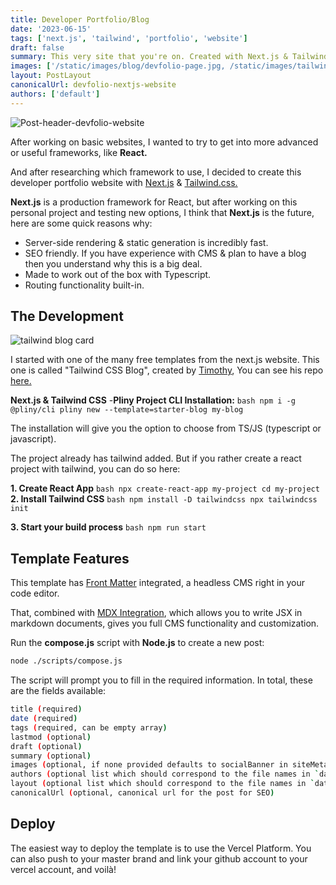 ```yaml
---
title: Developer Portfolio/Blog
date: '2023-06-15'
tags: ['next.js', 'tailwind', 'portfolio', 'website']
draft: false
summary: This very site that you're on. Created with Next.js & Tailwind
images: ['/static/images/blog/devfolio-page.jpg, /static/images/tailwind-blog-card.png']
layout: PostLayout
canonicalUrl: devfolio-nextjs-website
authors: ['default']
---
```


![Post-header-devfolio-website](/static/images/blog/devfolio-page.jpg)

After working on basic websites, I wanted to try to get into more advanced or useful frameworks, like **React.**

And after researching which framework to use, I decided to create this developer portfolio website with [Next.js](https://nextjs.org/) & [Tailwind.css.](https://tailwindcss.com/)

**Next.js** is a production framework for React, but after working on this personal project and testing new options, I think that **Next.js** is the future, here are some quick reasons why:

- Server-side rendering & static generation is incredibly fast.
- SEO friendly. If you have experience with CMS & plan to have a blog then you understand why this is a big deal.
- Made to work out of the box with Typescript.
- Routing functionality built-in.

## The Development

![tailwind blog card](/static/images/tailwind-blog-card.png)

I started with one of the many free templates from the next.js website. This one is called "Tailwind CSS Blog", created by [Timothy](https://www.timlrx.com/), You can see his repo [here.](https://github.com/timlrx/tailwind-nextjs-starter-blog)

<b>Next.js & Tailwind CSS</b> -<b>Pliny Project CLI Installation:</b>
```bash npm i -g @pliny/cli pliny new --template=starter-blog my-blog ```

The installation will give you the option to choose from TS/JS (typescript or javascript).

The project already has tailwind added. But if you rather create a react project with tailwind, you can do so here:

<b>1. Create React App</b>
```bash npx create-react-app my-project cd my-project ```
<b>2. Install Tailwind CSS</b>
```bash npm install -D tailwindcss npx tailwindcss init ```

<b>3. Start your build process</b>
```bash npm run start ```

## Template Features

This template has [Front Matter](https://frontmatter.codes/) integrated, a headless CMS right in your code editor.

That, combined with [MDX Integration](https://mdxjs.com/), which allows you to write JSX in markdown documents, gives you full CMS functionality and customization.

Run the <b>compose.js</b> script with <b>Node.js</b> to create a new post:

```bash
node ./scripts/compose.js
```

The script will prompt you to fill in the required information. In total, these are the fields available:

```bash
title (required)
date (required)
tags (required, can be empty array)
lastmod (optional)
draft (optional)
summary (optional)
images (optional, if none provided defaults to socialBanner in siteMetadata config)
authors (optional list which should correspond to the file names in `data/authors`. Uses `default` if none is specified)
layout (optional list which should correspond to the file names in `data/layouts`)
canonicalUrl (optional, canonical url for the post for SEO)
```

## Deploy

The easiest way to deploy the template is to use the Vercel Platform. You can also push to your master brand and link your github account to your vercel account, and voilà!
